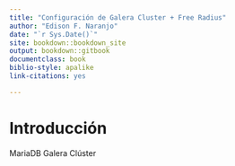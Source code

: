 ```yaml
--- 
title: "Configuración de Galera Cluster + Free Radius"
author: "Edison F. Naranjo"
date: "`r Sys.Date()`"
site: bookdown::bookdown_site
output: bookdown::gitbook
documentclass: book
biblio-style: apalike
link-citations: yes

---
```


# Introducción {-}

MariaDB Galera Clúster




